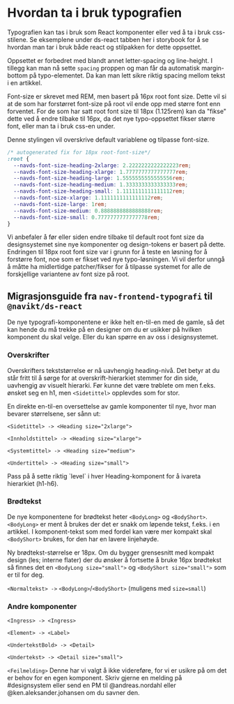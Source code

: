 
<Meta title="ds-react/Typography/intro" />

# Hvordan ta i bruk typografien

Typografien kan tas i bruk som React komponenter eller ved å ta i bruk css-stilene.
Se eksemplene under ds-react tabben her i storybook for å se hvordan man tar i bruk både react og stilpakken for dette oppsettet.

Oppsettet er forbedret med blandt annet letter-spacing og line-height.
I tillegg kan man nå sette `spacing` proppen og man får da automatisk margin-bottom på typo-elementet.
Da kan man lett sikre riktig spacing mellom tekst i en artikkel.

Font-size er skrevet med REM, men basert på 16px root font size.
Dette vil si at de som har forstørret font-size på root vil ende opp med større font enn forventet.
For de som har satt root font size til 18px (1.125rem) kan da "fikse" dette ved å endre tilbake til 16px,
da det nye typo-oppsettet fikser større font, eller man ta i bruk css-en under.

Denne stylingen vil overskrive default variablene og tilpasse font-size.

```css
/* autogenerated fix for 18px root-font-size*/
:root {
  --navds-font-size-heading-2xlarge: 2.2222222222222223rem;
  --navds-font-size-heading-xlarge: 1.7777777777777777rem;
  --navds-font-size-heading-large: 1.5555555555555556rem;
  --navds-font-size-heading-medium: 1.3333333333333333rem;
  --navds-font-size-heading-small: 1.1111111111111112rem;
  --navds-font-size-xlarge: 1.1111111111111112rem;
  --navds-font-size-large: 1rem;
  --navds-font-size-medium: 0.8888888888888888rem;
  --navds-font-size-small: 0.7777777777777778rem;
}
```

Vi anbefaler å før eller siden endre tilbake til default root font size da designsystemet sine nye
komponenter og design-tokens er basert på dette. Endringen til 18px root font size var i grunn for å teste en løsning for å
forstørre font, noe som er fikset ved nye typo-løsningen. Vi vil derfor unngå å måtte ha midlertidge patcher/fikser
for å tilpasse systemet for alle de forskjellige variantene av font size på root.

## Migrasjonsguide fra `nav-frontend-typografi` til `@navikt/ds-react`

De nye typografi-komponentene er ikke helt en-til-en med de gamle, så det kan hende du må trekke på en designer om du er usikker på hvilken komponent du skal velge. Eller du kan spørre en av oss i designsystemet.

### Overskrifter

Overskrifters tekststørrelse er nå uavhengig heading-nivå. Det betyr at du står fritt til å sørge for at overskrift-hierarkiet stemmer for din side, uavhengig av visuelt hierarki. Før kunne det være trøblete om men f.eks. ønsket seg en h1, men `<Sidetittel>` opplevdes som for stor.

En direkte en-til-en oversettelse av gamle komponenter til nye, hvor man bevarer størrelsene, ser sånn ut:

`<Sidetittel> -> <Heading size="2xlarge">`

`<Innholdstittel> -> <Heading size="xlarge">`

`<Systemtittel> -> <Heading size="medium">`

`<Undertittel> -> <Heading size="small">`

<Alert variant="warning">
  Pass på å sette riktig `level` i hver Heading-komponent for å ivareta
  hierarkiet (h1-h6).
</Alert>

### Brødtekst

De nye komponentene for brødtekst heter `<BodyLong>` og `<BodyShort>`. `<BodyLong>` er ment å brukes der det er snakk om løpende tekst, f.eks. i en artikkel. I komponent-tekst som med fordel kan være mer kompakt skal `<BodyShort>` brukes, for den har en lavere linjehøyde.

Ny brødtekst-størrelse er 18px. Om du bygger grensesnitt med kompakt design (les; interne flater) der du ønsker å fortsette å bruke 16px brødtekst så finnes det en `<BodyLong size="small">` og `<BodyShort size="small">` som er til for deg.

`<Normaltekst> ->` `<BodyLong>`/`<BodyShort>` (muligens med `size=small`)

### Andre komponenter

`<Ingress> -> <Ingress>`

`<Element> -> <Label>`

`<UndertekstBold> -> <Detail>`

`<Undertekst> -> <Detail size="small">`

`<Feilmelding>` Denne har vi valgt å ikke videreføre, for vi er usikre på om det er behov for en egen komponent. Skriv gjerne en melding på #designsystem eller send en PM til @andreas.nordahl eller @ken.aleksander.johansen om du savner den.
